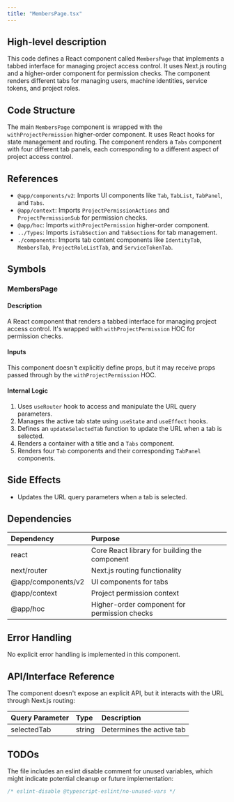 ```yaml
---
title: "MembersPage.tsx"
---
```


## High-level description
This code defines a React component called `MembersPage` that implements a tabbed interface for managing project access control. It uses Next.js routing and a higher-order component for permission checks. The component renders different tabs for managing users, machine identities, service tokens, and project roles.

## Code Structure
The main `MembersPage` component is wrapped with the `withProjectPermission` higher-order component. It uses React hooks for state management and routing. The component renders a `Tabs` component with four different tab panels, each corresponding to a different aspect of project access control.

## References
- `@app/components/v2`: Imports UI components like `Tab`, `TabList`, `TabPanel`, and `Tabs`.
- `@app/context`: Imports `ProjectPermissionActions` and `ProjectPermissionSub` for permission checks.
- `@app/hoc`: Imports `withProjectPermission` higher-order component.
- `../Types`: Imports `isTabSection` and `TabSections` for tab management.
- `./components`: Imports tab content components like `IdentityTab`, `MembersTab`, `ProjectRoleListTab`, and `ServiceTokenTab`.

## Symbols

### MembersPage
#### Description
A React component that renders a tabbed interface for managing project access control. It's wrapped with `withProjectPermission` HOC for permission checks.

#### Inputs
This component doesn't explicitly define props, but it may receive props passed through by the `withProjectPermission` HOC.

#### Internal Logic
1. Uses `useRouter` hook to access and manipulate the URL query parameters.
2. Manages the active tab state using `useState` and `useEffect` hooks.
3. Defines an `updateSelectedTab` function to update the URL when a tab is selected.
4. Renders a container with a title and a `Tabs` component.
5. Renders four `Tab` components and their corresponding `TabPanel` components.

## Side Effects
- Updates the URL query parameters when a tab is selected.

## Dependencies
| Dependency | Purpose |
|:-----------|:--------|
| react | Core React library for building the component |
| next/router | Next.js routing functionality |
| @app/components/v2 | UI components for tabs |
| @app/context | Project permission context |
| @app/hoc | Higher-order component for permission checks |

## Error Handling
No explicit error handling is implemented in this component.

## API/Interface Reference
The component doesn't expose an explicit API, but it interacts with the URL through Next.js routing:

| Query Parameter | Type | Description |
|:----------------|:-----|:------------|
| selectedTab | string | Determines the active tab |

## TODOs
The file includes an eslint disable comment for unused variables, which might indicate potential cleanup or future implementation:
```typescript
/* eslint-disable @typescript-eslint/no-unused-vars */
```